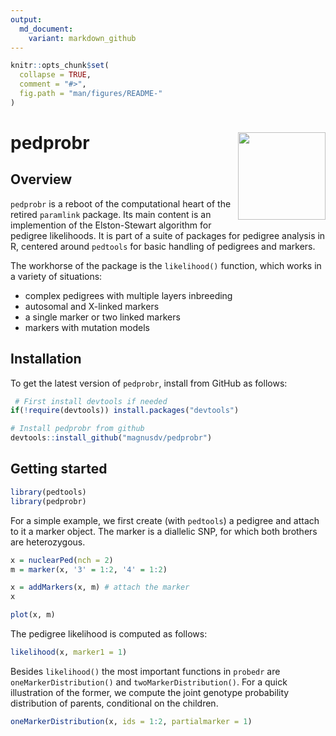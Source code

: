 ---
output:
  md_document:
    variant: markdown_github
---

<!-- README.md is generated from README.Rmd. Please edit that file -->

```{r, echo = FALSE}
knitr::opts_chunk$set(
  collapse = TRUE,
  comment = "#>",
  fig.path = "man/figures/README-"
)
```

# pedprobr <img src="man/figures/logo.png" align="right" height=140 />



## Overview

`pedprobr` is a reboot of the computational heart of the retired `paramlink`
package. Its main content is an implemention of the Elston-Stewart algorithm for pedigree likelihoods. 
It is part of a suite of packages for pedigree analysis in R, centered around `pedtools` for basic 
handling of pedigrees and markers.

The workhorse of the package is the `likelihood()` function, which works in a variety of situations:

* complex pedigrees with multiple layers inbreeding
* autosomal and X-linked markers
* a single marker or two linked markers
* markers with mutation models

## Installation
To get the latest version of `pedprobr`, install from GitHub as follows: 
```{r, eval = FALSE}
 # First install devtools if needed
if(!require(devtools)) install.packages("devtools")

# Install pedprobr from github
devtools::install_github("magnusdv/pedprobr")
```

## Getting started
```{r example}
library(pedtools)
library(pedprobr)
```

For a simple example, we first create (with `pedtools`) a pedigree and attach to it a marker object. The marker is a diallelic SNP, for which both brothers are heterozygous.
```{r setup, fig.height=3, fig.width=3, fig.align="center"}
x = nuclearPed(nch = 2)
m = marker(x, '3' = 1:2, '4' = 1:2)

x = addMarkers(x, m) # attach the marker
x

plot(x, m)
```

The pedigree likelihood is computed as follows:
```{r}
likelihood(x, marker1 = 1)
```

Besides `likelihood()` the most important functions in `probedr` are `oneMarkerDistribution()` and `twoMarkerDistribution()`. For a quick illustration of the former, we compute the joint genotype probability distribution of parents, conditional on the children.
```{r}
oneMarkerDistribution(x, ids = 1:2, partialmarker = 1)
```

